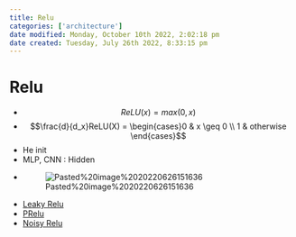 ```yaml
---
title: Relu
categories: ['architecture']
date modified: Monday, October 10th 2022, 2:02:18 pm
date created: Tuesday, July 26th 2022, 8:33:15 pm
---
```


# Relu
- $$ReLU(x) = max(0,x)$$
- $$\frac{d}{d_x}ReLU(X) = \begin{cases}0 & x \geq 0 \\ 1 & otherwise \end{cases}$$
- He init
- MLP, CNN : Hidden
- ![Pasted%20image%2020220626151636](images/Pasted%20image%2020220626151636.jpg)
- [Leaky Relu](Leaky%20Relu.qmd)
- [PRelu](PRelu.qmd)
- [Noisy Relu](Noisy%20Relu.qmd)




